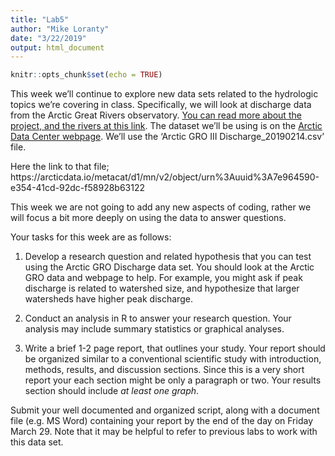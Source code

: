```yaml
---
title: "Lab5"
author: "Mike Loranty"
date: "3/22/2019"
output: html_document
---
```


```r
knitr::opts_chunk$set(echo = TRUE)
```

This week we'll continue to explore new data sets related to the hydrologic topics we're covering in class. Specifically, we will look at discharge data from the Arctic Great Rivers observatory. [You can read more about the project, and the rivers at this link](https://arcticgreatrivers.org/). The dataset we'll be using is on the [Arctic Data Center webpage](https://arcticdata.io/catalog/view/doi:10.18739/A21C1TF69). We'll use the 'Arctic GRO III Discharge_20190214.csv' file. 

Here the link to that file; https://arcticdata.io/metacat/d1/mn/v2/object/urn%3Auuid%3A7e964590-e354-41cd-92dc-f58928b63122

This week we are not going to add any new aspects of coding, rather we will focus a bit more deeply on using the data to answer questions. 

Your tasks for this week are as follows:

1. Develop a research question and related hypothesis that you can test using the Arctic GRO Discharge data set. You should look at the Arctic GRO data and webpage to help. For example, you might ask if peak discharge is related to watershed size, and hypothesize that larger watersheds have higher peak discharge.   

2. Conduct an analysis in R to answer your research question. Your analysis may include summary statistics or graphical analyses.  

3. Write a brief 1-2 page report, that outlines your study. Your report should be organized similar to a conventional scientific study with introduction, methods, results, and discussion sections. Since this is a very short report your each section might be only a paragraph or two. Your results section should include *at least one graph*. 

Submit your well documented and organized script, along with a document file (e.g. MS Word) containing your report by the end of the day on Friday March 29. Note that it may be helpful to refer to previous labs to work with this data set. 
